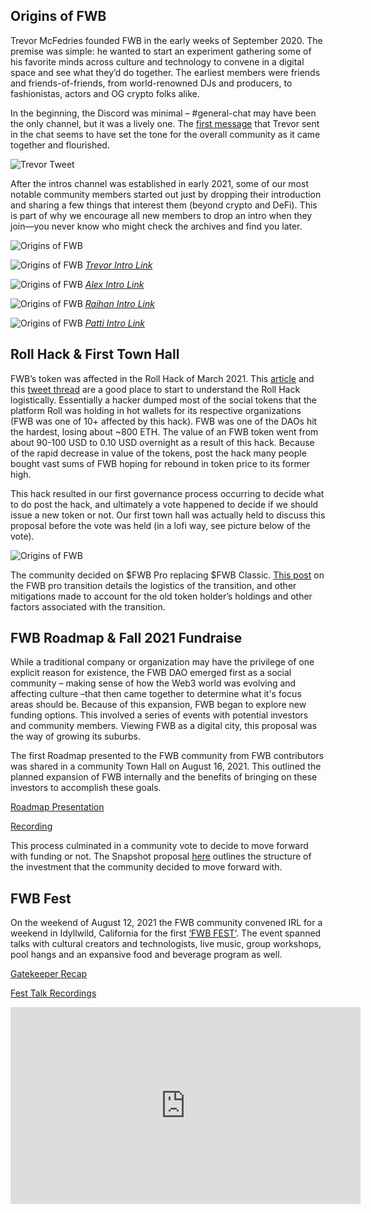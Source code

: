 ## Origins of FWB

Trevor McFedries founded FWB in the early weeks of September 2020. The premise was simple: he wanted to start an experiment gathering some of his favorite minds across culture and technology to convene in a digital space and see what they’d do together. The earliest members were friends and friends-of-friends, from world-renowned DJs and producers, to fashionistas, actors and OG crypto folks alike.

In the beginning, the Discord was minimal – #general-chat may have been the only channel, but it was a lively one. The [first message](https://discord.com/channels/749418486874243212/749443579499511860/750981869348061234) that Trevor sent in the chat seems to have set the tone for the overall community as it came together and flourished.

![Trevor Tweet](https://github.com/friends-with-benefits/fwb-wiki/blob/main/public/Community%20Highlights%201.png?raw=true)

After the intros channel was established in early 2021, some of our most notable community members started out just by dropping their introduction and sharing a few things that interest them (beyond crypto and DeFi). This is part of why we encourage all new members to drop an intro when they join—you never know who might check the archives and find you later.

![Origins of FWB](https://github.com/friends-with-benefits/fwb-wiki/blob/main/public/Community%20Highlights%202.png?raw=true)

![Origins of FWB](https://github.com/friends-with-benefits/fwb-wiki/blob/main/public/Community%20Highlights%203.png?raw=true)
[*Trevor Intro Link*](https://discord.com/channels/749418486874243212/749443579499511860/752944206007500850)

![Origins of FWB](https://github.com/friends-with-benefits/fwb-wiki/blob/main/public/Community%20Highlights%204.png?raw=true)
[*Alex Intro Link*](https://discord.com/channels/749418486874243212/765633590926245959/814391677695033355)

![Origins of FWB](https://github.com/friends-with-benefits/fwb-wiki/blob/main/public/Community%20Highlights%205.png?raw=true)
[*Raihan Intro Link*](https://discord.com/channels/749418486874243212/749443579499511860/755293125739806741)

![Origins of FWB](https://github.com/friends-with-benefits/fwb-wiki/blob/main/public/Community%20Highlights%206.png?raw=true)
[*Patti Intro Link*](https://discord.com/channels/749418486874243212/765633590926245959/812748388268507146)

## Roll Hack & First Town Hall 

FWB’s token was affected in the Roll Hack of March 2021. This [article](https://thedefiant.io/social-tokens-get-rolled-on) and this [tweet thread](https://twitter.com/FrankResearcher/status/1371039886657085445?ref_src=twsrc%5Etfw) are a good place to start to understand the Roll Hack logistically. Essentially a hacker dumped most of the social tokens that the platform Roll was holding in hot wallets for its respective organizations (FWB was one of 10+ affected by this hack). FWB was one of the DAOs hit the hardest, losing about ~800 ETH. The value of an FWB token went from about 90-100 USD to 0.10 USD overnight as a result of this hack. Because of the rapid decrease in value of the tokens, post the hack many people bought vast sums of FWB hoping for rebound in token price to its former high. 

This hack resulted in our first governance process occurring to decide what to do post the hack, and ultimately a vote happened to decide if we should issue a new token or not. Our first town hall was actually held to discuss this proposal before the vote was held (in a lofi way, see picture below of the vote). 

![Origins of FWB](https://github.com/friends-with-benefits/fwb-wiki/blob/main/public/Roll%20Hack%201.png?raw=true) 

The community decided on $FWB Pro replacing $FWB Classic. [This post](https://medium.com/friends-with-benefits/introducing-fwb-pro-313d62183678) on the FWB pro transition details the logistics of the transition, and other mitigations made to account for the old token holder’s holdings and other factors associated with the transition. 

## FWB Roadmap & Fall 2021 Fundraise

While a traditional company or organization may have the privilege of one explicit reason for existence, the FWB DAO emerged first as a social community – making sense of how the Web3 world was evolving and affecting culture –that then came together to determine what it's focus areas should be. Because of this expansion, FWB began to explore new funding options. This involved a series of events with potential investors and community members. Viewing FWB as a digital city, this proposal was the way of growing its suburbs.

The first Roadmap presented to the FWB community from FWB contributors was shared in a community Town Hall on August 16, 2021. This outlined the planned expansion of FWB internally and the benefits of bringing on these investors to accomplish these goals. 

[Roadmap Presentation](https://drive.google.com/file/d/1BIYVM-rQ7VJP43eVlc2G2Kd2k_zQNT1z/view?usp=sharing) 

[Recording](https://drive.google.com/file/d/1o-5cVkK35kuFHcJYDiMMfIMeG0YgS1vB/view)    

This process culminated in a community vote to decide to move forward with funding or not. The Snapshot proposal [here](https://snapshot.org/#/friendswithbenefits.eth/proposal/QmUFFkMER4R54dnBRJXL3WTLsktfUTK8KrdTwBbZmRTjSn) outlines the structure of the investment that the community decided to move forward with. 

## FWB Fest

On the weekend of August 12, 2021 the FWB community convened IRL for a weekend in Idyllwild, California for the first [‘FWB FEST’](https://fest.fwb.help/). The event spanned talks with cultural creators and technologists, live music, group workshops, pool hangs and an expansive food and beverage program as well. 

[Gatekeeper Recap](https://gatekeep.it/16168fd0d7/recap) 

[Fest Talk Recordings](https://vibe.fwb.help/)

<iframe width="560" height="315" src="https://www.youtube.com/embed/MmifS5T0yt0" title="YouTube video player" frameborder="0" allow="accelerometer; autoplay; clipboard-write; encrypted-media; gyroscope; picture-in-picture" allowfullscreen></iframe> 
